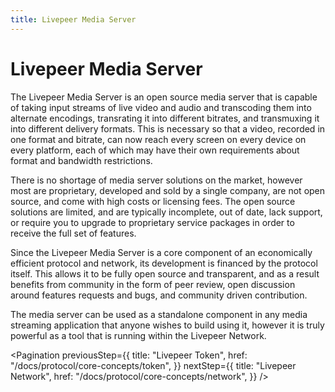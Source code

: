 ```yaml
---
title: Livepeer Media Server
---
```


# Livepeer Media Server

The Livepeer Media Server is an open source media server that is capable of
taking input streams of live video and audio and transcoding them into alternate
encodings, transrating it into different bitrates, and transmuxing it into
different delivery formats. This is necessary so that a video, recorded in one
format and bitrate, can now reach every screen on every device on every
platform, each of which may have their own requirements about format and
bandwidth restrictions.

There is no shortage of media server solutions on the market, however most are
proprietary, developed and sold by a single company, are not open source, and
come with high costs or licensing fees. The open source solutions are limited,
and are typically incomplete, out of date, lack support, or require you to
upgrade to proprietary service packages in order to receive the full set of
features.

Since the Livepeer Media Server is a core component of an economically efficient
protocol and network, its development is financed by the protocol itself. This
allows it to be fully open source and transparent, and as a result benefits from
community in the form of peer review, open discussion around features requests
and bugs, and community driven contribution.

The media server can be used as a standalone component in any media streaming
application that anyone wishes to build using it, however it is truly powerful
as a tool that is running within the Livepeer Network.

<Pagination
  previousStep={{
    title: "Livepeer Token",
    href: "/docs/protocol/core-concepts/token",
  }}
  nextStep={{
    title: "Livepeer Network",
    href: "/docs/protocol/core-concepts/network",
  }}
/>

